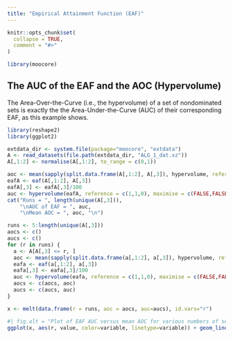 ```yaml
---
title: "Empirical Attainment Function (EAF)"
---
```


```r
knitr::opts_chunk$set(
  collapse = TRUE,
  comment = "#>"
)
```

```r
library(moocore)
```

The AUC of the EAF and the AOC (Hypervolume)
--------------------------------------------

The Area-Over-the-Curve (i.e., the hypervolume) of a set of nondominated sets
is exactly the the Area-Under-the-Curve (AUC) of their corresponding EAF, as
this example shows.


```r
library(reshape2)
library(ggplot2)

extdata_dir <- system.file(package="moocore", "extdata")
A <- read_datasets(file.path(extdata_dir, "ALG_1_dat.xz"))
A[,1:2] <- normalise(A[,1:2], to_range = c(0,1))

aoc <- mean(sapply(split.data.frame(A[,1:2], A[,3]), hypervolume, reference = 1))
eafA <- eaf(A[,1:2], A[,3])
eafA[,3] <- eafA[,3]/100
auc <- hypervolume(eafA, reference = c(1,1,0), maximise = c(FALSE,FALSE,TRUE))
cat("Runs = ", length(unique(A[,3])),
    "\nAUC of EAF = ", auc,
    "\nMean AOC = ", aoc, "\n")

runs <- 5:length(unique(A[,3]))
aocs <- c()
aucs <- c()
for (r in runs) {
  a <- A[A[,3] <= r, ]
  aoc <- mean(sapply(split.data.frame(a[,1:2], a[,3]), hypervolume, reference = 1))
  eafa <- eaf(a[,1:2], a[,3])
  eafa[,3] <- eafa[,3]/100
  auc <- hypervolume(eafa, reference = c(1,1,0), maximise = c(FALSE,FALSE,TRUE))
  aocs <- c(aocs, aoc)
  aucs <- c(aucs, auc)
}

x <- melt(data.frame(r = runs, aoc = aocs, auc=aucs), id.vars="r")
```

```r
#| fig.alt = "Plot of EAF AUC versus mean AOC for various numbers of sets."
ggplot(x, aes(r, value, color=variable, linetype=variable)) + geom_line()
```

